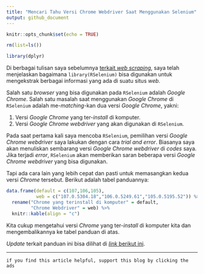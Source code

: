 ```yaml
---
title: "Mencari Tahu Versi Chrome Webdriver Saat Menggunakan Selenium"
output: github_document
---
```


```r
knitr::opts_chunk$set(echo = TRUE)
```

```r
rm(list=ls())

library(dplyr)
```

Di berbagai tulisan saya sebelumnya [terkait _web scraping_](https://ikanx101.com/blog/selenium-rvest/), saya telah menjelaskan bagaimana `library(RSelenium)` bisa digunakan untuk mengekstrak berbagai informasi yang ada di suatu situs _web_.

Salah satu _browser_ yang bisa digunakan pada `RSelenium` adalah _Google Chrome_. Salah satu masalah saat menggunakan _Google Chrome_ di `RSelenium` adalah me-_matching_-kan dua versi _Google Chrome_, yakni:

1. Versi _Google Chrome_ yang ter-_install_ di komputer.
1. Versi _Google Chrome webdriver_ yang akan digunakan di `RSelenium`.

Pada saat pertama kali saya mencoba `RSelenium`, pemilihan versi _Google Chrome webdriver_ saya lakukan dengan cara _trial and error_. Biasanya saya akan menuliskan sembarang versi _Google Chrome webdriver_ di _codes_ saya. Jika terjadi _error_, `RSelenium` akan memberikan saran beberapa versi _Google Chrome webdriver_ yang bisa digunakan.

Tapi ada cara lain yang lebih cepat dan pasti untuk memasangkan kedua versi _Chrome_ tersebut. Berikut adalah tabel panduannya:

```r
data.frame(default = c(107,106,105),
           web = c("107.0.5304.18","106.0.5249.61","105.0.5195.52")) %>% 
  rename("Chrome yang terinstall di komputer" = default,
         "Chrome Webdriver" = web) %>% 
  knitr::kable(align = "c")
```

Kita cukup mengetahui versi _Chrome_ yang ter-_install_ di komputer kita dan mengembalikannya ke tabel panduan di atas.

_Update_ terkait panduan ini bisa dilihat di [_link_ berikut ini](https://chromedriver.chromium.org/downloads).

---

`if you find this article helpful, support this blog by clicking the ads`